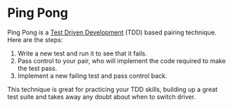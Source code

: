 # Ping Pong

Ping Pong is a [Test Driven Development](https://en.wikipedia.org/wiki/Test-driven_development) (TDD) based pairing technique. Here are the steps:

1. Write a new test and run it to see that it fails.
2. Pass control to your pair, who will implement the code required to make the test pass.
3. Implement a new failing test and pass control back.

This technique is great for practicing your TDD skills, building up a great test suite and takes away any doubt about when to switch driver.